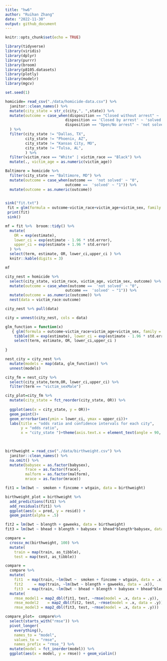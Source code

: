 ```yaml
---
title: "hw6"
author: "Ruihan Zhang"
date: "2022-11-30"
output: github_document
---
```

```r
knitr::opts_chunk$set(echo = TRUE)
```

```r
library(tidyverse)
library(viridis)
library(dplyr)
library(purrr)
library(broom)
library(p8105.datasets)
library(plotly)
library(modelr)
library(mgcv)

set.seed(1)

```

```r
homicide= read_csv("./data/homicide-data.csv") %>% 
  janitor::clean_names() %>% 
  mutate(city_state = str_c(city,", ",state)) %>% 
  mutate(outcome = case_when(disposition == "Closed without arrest" ~ 'not solved',
                           disposition == 'Closed by arrest' ~ 'solved',
                           disposition == "Open/No arrest" ~ 'not solved')
  ) %>% 
  filter(city_state != "Dallas, TX",
         city_state != "Phoenix, AZ",
         city_state != "Kansas City, MO",
         city_state != "Tulsa, AL",
         ) %>% 
  filter(victim_race == "White" | victim_race == "Black") %>% 
  mutate(., victim_age = as.numeric(victim_age))
```

```r
Baltimore = homicide %>% 
  filter(city_state == "Baltimore, MD") %>% 
  mutate(outcome = case_when(outcome ==  'not solved' ~ "0",
                           outcome ==  'solved' ~ "1")) %>% 
  mutate(outcome = as.numeric(outcome))
  
```

```r
sink("fit.txt")
 fit = glm(formula = outcome~victim_race+victim_age+victim_sex, family = binomial(), data = Baltimore)
 print(fit)
 sink()
```


```r
mf = fit %>%  broom::tidy() %>% 
  mutate(
    OR = exp(estimate),
    lower_ci = exp(estimate - 1.96 * std.error),
    upper_ci = exp(estimate + 1.96 * std.error)
  ) %>% 
  select(term, estimate, OR, lower_ci,upper_ci ) %>% 
  knitr::kable(digits = 3)

mf
```




```r
city_nest = homicide %>% 
  select(city_state, victim_race, victim_age, victim_sex, outcome) %>% 
  mutate(outcome = case_when(outcome ==  'not solved' ~ "0",
                           outcome ==  'solved' ~ "1")) %>% 
  mutate(outcome = as.numeric(outcome)) %>% 
  nest(data = victim_race:outcome)
```

```r
city_nest %>% pull(data)
```

```r
city = unnest(city_nest, cols = data)
```

```r

glm_function = function(x)
   { glm(formula = outcome~victim_race+victim_age+victim_sex, family = binomial(), data = x) %>%  broom::tidy() %>%  
    tibble(OR = exp(estimate), lower_ci = exp(estimate - 1.96 * std.error),upper_ci = exp(estimate + 1.96 * std.error)) %>% 
    select(term, estimate, OR, lower_ci,upper_ci ) 
      
}
```

```r
nest_city = city_nest %>% 
  mutate(models = map(data, glm_function)) %>% 
  unnest(models)
```

```r
city_fm = nest_city %>% 
  select(city_state,term,OR, lower_ci,upper_ci) %>% 
  filter(term == "victim_sexMale") 
```

```r
city_plot=city_fm %>% 
  mutate(city_state = fct_reorder(city_state, OR)) %>% 
  
  ggplot(aes(x = city_state, y = OR))+
  geom_point()+
  geom_errorbar(aes(ymin = lower_ci, ymax = upper_ci))+
  labs(title = "odds ratio and confidence intervals for each city", 
       y = "odds ratio", 
       x = "city_state ")+theme(axis.text.x = element_text(angle = 90, vjust = 0.2, hjust = 1))
               
  
```

```r
birthweight = read_csv("./data/birthweight.csv") %>% 
  janitor::clean_names() %>% 
  na.omit() %>% 
  mutate(babysex = as.factor(babysex),
         frace = as.factor(frace),
         malform = as.factor(malform),
         mrace = as.factor(mrace))
```

```r
fit1 = lm(bwt ~  smoken + fincome + wtgain, data = birthweight) 
```
```r
birthweight_plot = birthweight %>% 
  add_predictions(fit1) %>% 
  add_residuals(fit1) %>% 
  ggplot(aes(x = pred, y = resid)) +
  geom_point(alpha = .5)
```



```r
fit2 = lm(bwt ~ blength + gaweeks, data = birthweight)
fit3 = lm(bwt ~ bhead + blength + babysex + bhead*blength*babysex, data = birthweight)
```

```r
compare =
  crossv_mc(birthweight, 100) %>% 
  mutate(
    train = map(train, as_tibble),
    test = map(test, as_tibble))
```

```r
compare = 
  compare %>% 
  mutate(
    fit1  = map(train, ~lm(bwt ~  smoken + fincome + wtgain, data = .x)),
    fit2     = map(train, ~lm(bwt ~ blength + gaweeks, data = .x)),
    fit3  = map(train, ~lm(bwt ~ bhead + blength + babysex + bhead*blength*babysex, data =.x))) %>% 
  mutate(
    rmse_model1 = map2_dbl(fit1, test, ~rmse(model = .x, data = .y)),
    rmse_model2    = map2_dbl(fit2, test, ~rmse(model = .x, data = .y)),
    rmse_model3 = map2_dbl(fit3, test, ~rmse(model = .x, data = .y)))
```

```r
compare_plot=  compare%>% 
  select(starts_with("rmse")) %>% 
  pivot_longer(
    everything(),
    names_to = "model", 
    values_to = "rmse",
    names_prefix = "rmse_") %>% 
  mutate(model = fct_inorder(model)) %>% 
  ggplot(aes(x = model, y = rmse)) + geom_violin()
```

